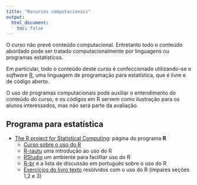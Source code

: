 ```yaml
---
title: "Recursos computacionais"
output:
  html_document:
    toc: false
---
```


O curso não prevê conteúdo computacional. Entretanto todo o conteúdo
abordado pode ser tratado computacionalmente por  linguagens ou programas estatísticos.

Em particular, todo o conteúdo deste curso é confeccionado utilizando-se
o *software* [R](http://www.r-project.org), uma linguagem de programação
para estatística, que é livre e de código aberto. 

O uso de programas computacionais pode auxiliar o entendimento do
conteúdo do curso, e os códigos em R servem como ilustração para os
alunos interessados, mas não será parte da avaliação.

## Programa para estatística

- [The R project for Statistical Computing](http://www.r-project.org):
  página do programa **R**
  - [Curso sobre o uso do
  R](http://leg.ufpr.br/doku.php/sofware:material-r)
  - [R-rautu](http://git.leg.ufpr.br/fernandomayer/R-rautu) uma
  introdução ao uso do R
  - [RStudio](http://www.rstudio.org) um ambiente para facilitar
  uso do R
  - [R-br](https://listas.inf.ufpr.br/cgi-bin/mailman/listinfo/r-br)
  é a lista de discussão em português sobre o uso do R
  - [Exercícios do livro texto](http://www.leg.ufpr.br/doku.php/pessoais:felipe) resolvidos com o uso do R (ímpares seções 1,2 e 3)
